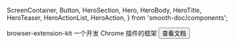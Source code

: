   ScreenContainer,
  Button,
  HeroSection,
  Hero,
  HeroBody,
  HeroTitle,
  HeroTeaser,
  HeroActionList,
  HeroAction,
} from 'smooth-doc/components';

<HeroSection>
  <Hero backgroundImageURL={heroBackgroundImageURL}>
    <HeroBody>
      <HeroTitle>browser-extension-kit</HeroTitle>
      <HeroTeaser>一个开发 Chrome 插件的框架</HeroTeaser>
      <HeroActionList>
        <HeroAction>
          <Button variant="neutral" as={Link} to="/docs/zh-cn">
            查看文档
          </Button>
        </HeroAction>
      </HeroActionList>
    </HeroBody>
  </Hero>
</HeroSection>
